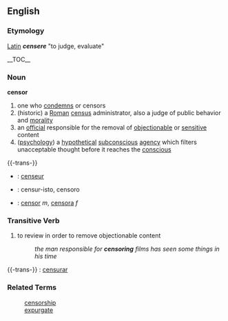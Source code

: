 == English ==
=== Etymology === 
[[Latin]] '''''censere''''' "to judge, evaluate"

__TOC__
=== Noun ===
'''censor'''
# one who [[condemn]]s or censors
# (historic) a [[Roman]] [[census]] administrator, also a judge of public behavior and [[morality]]
# an [[official]] responsible for the removal of [[objectionable]] or [[sensitive]] content
# ([[psychology]]) a [[hypothetical]] [[subconscious]] [[agency]] which filters unacceptable thought before it reaches the [[conscious]]

{{-trans-}}
* {{fr}} : [[censeur]]
* {{io}} : censur-isto, censoro
* {{es}} : [[censor]] ''m'', [[censora]] ''f''

=== Transitive Verb ===
# to review in order to remove objectionable content
#: ''the man responsible for '''censoring''' films has seen some things in his time''

{{-trans-}}
{{es}} : [[censurar]]
=== Related Terms ===
:[[censorship]]
:[[expurgate]]